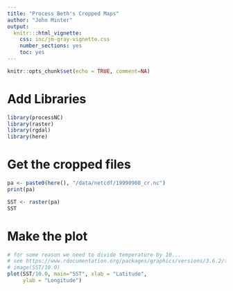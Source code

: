 ```yaml
---
title: "Process Beth's Cropped Maps"
author: "John Minter"
output:
  knitr:::html_vignette:
    css: inc/jm-gray-vignette.css
    number_sections: yes
    toc: yes
---
```


```r
knitr::opts_chunk$set(echo = TRUE, comment=NA)
```

# Add Libraries

```r
library(processNC)
library(raster)
library(rgdal)
library(here)
```

# Get the cropped files

```r
pa <- paste0(here(), "/data/netcdf/19990908_cr.nc")
print(pa)
```   

```r
SST <- raster(pa)
SST
```
# Make the plot

```r
# for some reason we need to divide temperature by 10...
# see https://www.rdocumentation.org/packages/graphics/versions/3.6.2/topics/image
# image(SST/10.0)
plot(SST/10.0, main="SST", xlab = "Latitude", 
     ylab = "Longitude")
```